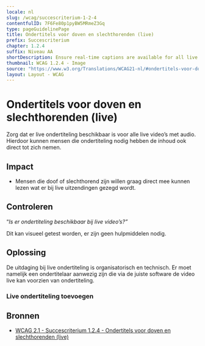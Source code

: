 ```yaml
---
locale: nl
slug: /wcag/succescriterium-1-2-4
contentfulID: 7F6Fe80p1pyBW5MRmeZ3Gq
type: pageGuidelinePage
title: Ondertitels voor doven en slechthorenden (live)
prefix: Succescriterium
chapter: 1.2.4
suffix: Niveau AA
shortDescription: Ensure real-time captions are available for all live videos with audio.
thumbnail: WCAG 1.2.4 - Image
source: "https://www.w3.org/Translations/WCAG21-nl/#ondertitels-voor-doven-en-slechthorenden-live"
layout: Layout - WCAG
---
```


# Ondertitels voor doven en slechthorenden (live)

Zorg dat er live ondertiteling beschikbaar is voor alle live video’s met audio. Hierdoor kunnen mensen die ondertiteling nodig hebben de inhoud ook direct tot zich nemen.

## Impact

- Mensen die doof of slechthorend zijn willen graag direct mee kunnen lezen wat er bij live uitzendingen gezegd wordt.

## Controleren

“*Is er ondertiteling beschikbaar bij live video’s?”*

Dit kan visueel getest worden, er zijn geen hulpmiddelen nodig.

## Oplossing

De uitdaging bij live ondertiteling is organisatorisch en technisch. Er moet namelijk een ondertitelaar aanwezig zijn die via de juiste software de video live kan voorzien van ondertiteling.

### Live ondertiteling toevoegen

<CodeSample id="media-captions-live" locale="nl"/>

## Bronnen

- [WCAG 2.1 - Succescriterium 1.2.4 - Ondertitels voor doven en slechthorenden (live)](https://www.w3.org/Translations/WCAG21-nl/#ondertitels-voor-doven-en-slechthorenden-live)